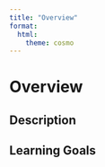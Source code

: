 ```yaml
---
title: "Overview"
format:
  html:
    theme: cosmo
---
```


# Overview {.unnumbered}

## Description



## Learning Goals

